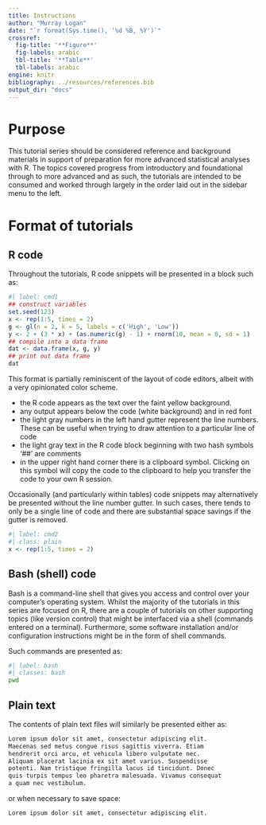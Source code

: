 ```yaml
---
title: Instructions 
author: "Murray Logan"
date: "`r format(Sys.time(), '%d %B, %Y')`"
crossref:
  fig-title: '**Figure**'
  fig-labels: arabic
  tbl-title: '**Table**'
  tbl-labels: arabic
engine: knitr
bibliography: ../resources/references.bib
output_dir: "docs"
---
```

 
# Purpose

This tutorial series should be considered reference and background
materials in support of preparation for more advanced statistical
analyses with R. The topics covered progress from introductory and
foundational through to more advanced and as such, the tutorials are
intended to be consumed and worked through largely in the order laid
out in the sidebar menu to the left.
 
# Format of tutorials 

## R code
Throughout the tutorials, R code snippets will be presented in a block such as:

```r
#| label: cmd1
## construct variables
set.seed(123)
x <- rep(1:5, times = 2)
g <- gl(n = 2, k = 5, labels = c('High', 'Low'))
y <- 2 + (3 * x) + (as.numeric(g) - 1) + rnorm(10, mean = 0, sd = 1)
## compile into a data frame
dat <- data.frame(x, g, y)
## print out data frame
dat
```

This format is partially reminiscent of the layout of code editors,
albeit with a very opinionated color scheme.

- the R code appears as the text over the faint yellow background.
- any output appears below the code (white background) and in red font
- the light gray numbers in the left hand gutter represent the line
  numbers. These can be useful when trying to draw attention to a
  particular line of code
- the light gray text in the R code block beginning with two hash
  symbols '##' are comments
- in the upper right hand corner there is a clipboard symbol. Clicking
  on this symbol will copy the code to the clipboard to help you
  transfer the code to your own R session.

Occasionally (and particularly within tables) code snippets may
alternatively be presented without the line number gutter. In such
cases, there tends to only be a single line of code and there are
substantial space savings if the gutter is removed.

```r
#| label: cmd2
#| class: plain
x <- rep(1:5, times = 2)
```

<!--
## Julia code
Throughout the tutorials, Julia code snippets will be presented in a block such as:

```Rjulia
#| label: j_cmd1
#| eval: false
## load any packages
using DataFrames
using Random
using Distributions
## construct variables
Random.seed!(123);
x = repeat(1:5, 2);
g = repeat(["High", "Low"], inner = 5);
y = 2 .+ (3 .* x) .+ (repeat(1:2, inner=5) .- 1) .+ rand(Normal(0, 1), 10);
dat = DataFrame(x = x, g = g, y = y);
println(dat)
```
-->

## Bash (shell) code

Bash is a command-line shell that gives you access and control over
your computer's operating system. Whilst the majority of the tutorials
in this series are focused on R, there are a couple of tutorials on
other supporting topics (like version control) that might be
interfaced via a shell (commands entered on a terminal). Furthermore,
some software installation and/or configuration instructions might be
in the form of shell commands.

Such commands are presented as:

```bash
#| label: bash
#| classes: bash 
pwd
```

## Plain text

The contents of plain text files will similarly be presented either as:

```txt
Lorem ipsum dolor sit amet, consectetur adipiscing elit. 
Maecenas sed metus congue risus sagittis viverra. Etiam 
hendrerit orci arcu, et vehicula libero vulputate nec. 
Aliquam placerat lacinia ex sit amet varius. Suspendisse 
potenti. Nam tristique fringilla lacus id tincidunt. Donec 
quis turpis tempus leo pharetra malesuada. Vivamus consequat 
a quam nec vestibulum.
```

or when necessary to save space:

```txt
Lorem ipsum dolor sit amet, consectetur adipiscing elit. 
```
 
